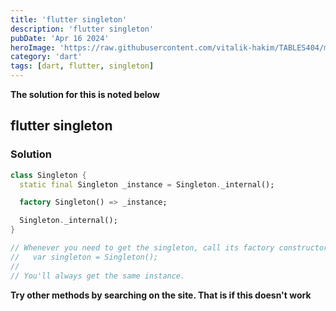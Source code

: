 ```yaml
---
title: 'flutter singleton'
description: 'flutter singleton'
pubDate: 'Apr 16 2024'
heroImage: 'https://raw.githubusercontent.com/vitalik-hakim/TABLES404/main/error_b/dart.png'
category: 'dart'
tags: [dart, flutter, singleton]
---
```


**The solution for this is noted below**

## flutter singleton

### Solution

```dart
class Singleton {
  static final Singleton _instance = Singleton._internal();

  factory Singleton() => _instance;

  Singleton._internal();
}

// Whenever you need to get the singleton, call its factory constructor, e.g.:
//   var singleton = Singleton();
//
// You'll always get the same instance.
```

**Try other methods by searching on the site. That is if this doesn't work**
